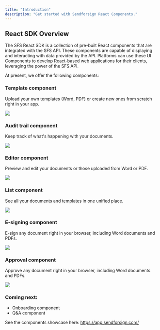 ```yaml
---
title: "Introduction"
description: "Get started with Sendforsign React Components."
---
```


## React SDK Overview

The SFS React SDK is a collection of pre-built React components that are integrated with the SFS API. 
These components are capable of displaying and interacting with data provided by the API. Platforms can use 
these UI Components to develop React-based web applications for their clients, leveraging the power of the SFS API.

At present, we offer the following components:

### Template component

Upload your own templates (Word, PDF) or create new ones from scratch right in your app.

<Frame caption="Template component">
  <img src="/sdk/img/template.webp" />
</Frame>

### Audit trail component

Keep track of what's happening with your documents.

<Frame caption="Audit trail">
  <img src="/sdk/img/audittrail.webp" />
</Frame>

### Editor component

Preview and edit your documents or those uploaded from Word or PDF.

<Frame caption="Editor">
  <img src="/sdk/img/editor.webp" />
</Frame>

### List component

See all your documents and templates in one unified place.

<Frame caption="List">
  <img src="/sdk/img/list.webp" />
</Frame>

### E-signing component

E-sign any document right in your browser, including Word documents and PDFs.

<Frame caption="E-sign">
  <img src="/sdk/img/esign.webp" />
</Frame>

### Approval component

Approve any document right in your browser, including Word documents and PDFs.

<Frame caption="Approval">
  <img src="/sdk/img/approve.webp" />
</Frame>

### Coming next:

- Onboarding component
- Q&A component

See the components showcase here: https://app.sendforsign.com/